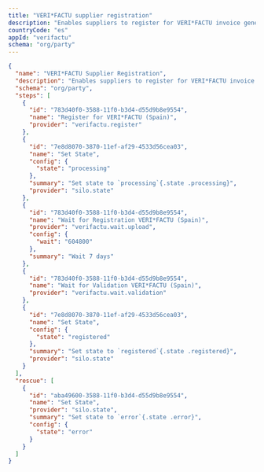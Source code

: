 ```yaml
---
title: "VERI*FACTU supplier registration"
description: "Enables suppliers to register for VERI*FACTU invoice generation"
countryCode: "es"
appId: "verifactu"
schema: "org/party"
---
```


```json Example VERI*FACTU supplier registration
{
  "name": "VERI*FACTU Supplier Registration",
  "description": "Enables suppliers to register for VERI*FACTU invoice generation",
  "schema": "org/party",
  "steps": [
    {
      "id": "783d40f0-3588-11f0-b3d4-d55d9b8e9554",
      "name": "Register for VERI*FACTU (Spain)",
      "provider": "verifactu.register"
    },
    {
      "id": "7e8d8070-3870-11ef-af29-4533d56cea03",
      "name": "Set State",
      "config": {
        "state": "processing"
      },
      "summary": "Set state to `processing`{.state .processing}",
      "provider": "silo.state"
    },
    {
      "id": "783d40f0-3588-11f0-b3d4-d55d9b8e9554",
      "name": "Wait for Registration VERI*FACTU (Spain)",
      "provider": "verifactu.wait.upload",
      "config": {
        "wait": "604800"
      },
      "summary": "Wait 7 days"
    },
    {
      "id": "783d40f0-3588-11f0-b3d4-d55d9b8e9554",
      "name": "Wait for Validation VERI*FACTU (Spain)",
      "provider": "verifactu.wait.validation"
    },
    {
      "id": "7e8d8070-3870-11ef-af29-4533d56cea03",
      "name": "Set State",
      "config": {
        "state": "registered"
      },
      "summary": "Set state to `registered`{.state .registered}",
      "provider": "silo.state"
    }
  ],
  "rescue": [
    {
      "id": "aba49600-3588-11f0-b3d4-d55d9b8e9554",
      "name": "Set State",
      "provider": "silo.state",
      "summary": "Set state to `error`{.state .error}",
      "config": {
        "state": "error"
      }
    }
  ]
}

```